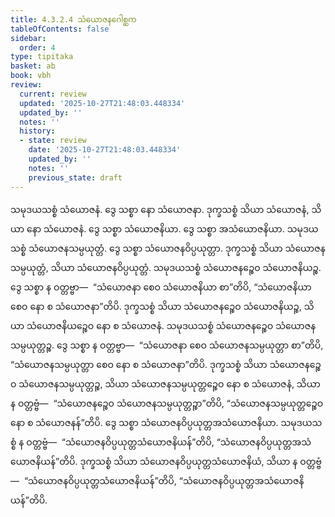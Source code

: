 ```yaml
---
title: 4.3.2.4 သံယောဇနဂေါစ္ဆက
tableOfContents: false
sidebar:
  order: 4
type: tipitaka
basket: ab
book: vbh
review:
  current: review
  updated: '2025-10-27T21:48:03.448334'
  updated_by: ''
  notes: ''
  history:
  - state: review
    date: '2025-10-27T21:48:03.448334'
    updated_by: ''
    notes: ''
    previous_state: draft
---
```



<ReviewStatus review={frontmatter.review} showDetails={true} />

<HypothesisAnnotation frontmatter={frontmatter} />

<DynamicBreadcrumb />

<Paragraph number="847" book="vbh">
သမုဒယသစ္စံ သံယောဇနံ. ဒွေ သစ္စာ နော သံယောဇနာ. ဒုက္ခသစ္စံ သိယာ သံယောဇနံ, သိယာ နော သံယောဇနံ. ဒွေ သစ္စာ သံယောဇနိယာ. ဒွေ သစ္စာ အသံယောဇနိယာ. သမုဒယသစ္စံ သံယောဇနသမ္ပယုတ္တံ. ဒွေ သစ္စာ သံယောဇနဝိပ္ပယုတ္တာ. ဒုက္ခသစ္စံ သိယာ သံယောဇနသမ္ပယုတ္တံ, သိယာ သံယောဇနဝိပ္ပယုတ္တံ. သမုဒယသစ္စံ သံယောဇနဉ္စေဝ သံယောဇနိယဉ္စ. ဒွေ သစ္စာ န ဝတ္တဗ္ဗာ—  “သံယောဇနာ စေဝ သံယောဇနိယာ စာ”တိပိ, “သံယောဇနိယာ စေဝ နော စ သံယောဇနာ”တိပိ. ဒုက္ခသစ္စံ သိယာ သံယောဇနဉ္စေဝ သံယောဇနိယဉ္စ, သိယာ သံယောဇနိယဉ္စေဝ နော စ သံယောဇနံ. သမုဒယသစ္စံ သံယောဇနဉ္စေဝ သံယောဇနသမ္ပယုတ္တဉ္စ. ဒွေ သစ္စာ န ဝတ္တဗ္ဗာ—  “သံယောဇနာ စေဝ သံယောဇနသမ္ပယုတ္တာ စာ”တိပိ, “သံယောဇနသမ္ပယုတ္တာ စေဝ နော စ သံယောဇနာ”တိပိ. ဒုက္ခသစ္စံ သိယာ သံယောဇနဉ္စေဝ သံယောဇနသမ္ပယုတ္တဉ္စ, သိယာ သံယောဇနသမ္ပယုတ္တဉ္စေဝ နော စ သံယောဇနံ, သိယာ န ဝတ္တဗ္ဗံ—  “သံယောဇနဉ္စေဝ သံယောဇနသမ္ပယုတ္တဉ္စာ”တိပိ, “သံယောဇနသမ္ပယုတ္တဉ္စေဝ နော စ သံယောဇနန်”တိပိ. ဒွေ သစ္စာ သံယောဇနဝိပ္ပယုတ္တအသံယောဇနိယာ. သမုဒယသစ္စံ န ဝတ္တဗ္ဗံ—  “သံယောဇနဝိပ္ပယုတ္တသံယောဇနိယန်”တိပိ, “သံယောဇနဝိပ္ပယုတ္တအသံယောဇနိယန်”တိပိ. ဒုက္ခသစ္စံ သိယာ သံယောဇနဝိပ္ပယုတ္တသံယောဇနိယံ, သိယာ န ဝတ္တဗ္ဗံ—  “သံယောဇနဝိပ္ပယုတ္တသံယောဇနိယန်”တိပိ, “သံယောဇနဝိပ္ပယုတ္တအသံယောဇနိယန်”တိပိ.
</Paragraph>